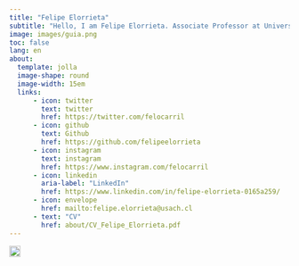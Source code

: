 ```yaml
---
title: "Felipe Elorrieta"
subtitle: "Hello, I am Felipe Elorrieta. Associate Professor at Universidad de Santiago de Chile"
image: images/guia.png  
toc: false
lang: en 
about: 
  template: jolla
  image-shape: round
  image-width: 15em
  links:
      - icon: twitter
        text: twitter
        href: https://twitter.com/felocarril
      - icon: github
        text: Github
        href: https://github.com/felipeelorrieta
      - icon: instagram
        text: instagram
        href: https://www.instagram.com/felocarril
      - icon: linkedin
        aria-label: "LinkedIn"
        href: https://www.linkedin.com/in/felipe-elorrieta-0165a259/
      - icon: envelope
        href: mailto:felipe.elorrieta@usach.cl
      - text: "CV"
        href: about/CV_Felipe_Elorrieta.pdf
---
```

<a href="index.qmd" class="language-switch"> <img src="spain.png" alt="spanish" width="20" height="20"/> </br> </a></a>